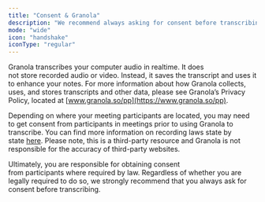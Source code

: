 ```yaml
---
title: "Consent & Granola"
description: "We recommend always asking for consent before transcribing others."
mode: "wide"
icon: "handshake"
iconType: "regular"
---
```


Granola transcribes your computer audio in realtime. It does not store recorded audio or video. Instead, it saves the transcript and uses it to enhance your notes. For more information about how Granola collects, uses, and stores transcripts and other data, please see Granola’s Privacy Policy, located at [www.granola.so/pp](https://www.granola.so/pp).

Depending on where your meeting participants are located, you may need to get consent from participants in meetings prior to using Granola to transcribe. You can find more information on recording laws state by state [here](https://url.us.m.mimecastprotect.com/s/9qhYCpYmqOfOpRJnfDYFqL?domain=justia.com/). Please note, this is a third-party resource and Granola is not responsible for the accuracy of third-party websites.

Ultimately, you are responsible for obtaining consent from participants where required by law. Regardless of whether you are legally required to do so, we strongly recommend that you always ask for consent before transcribing.